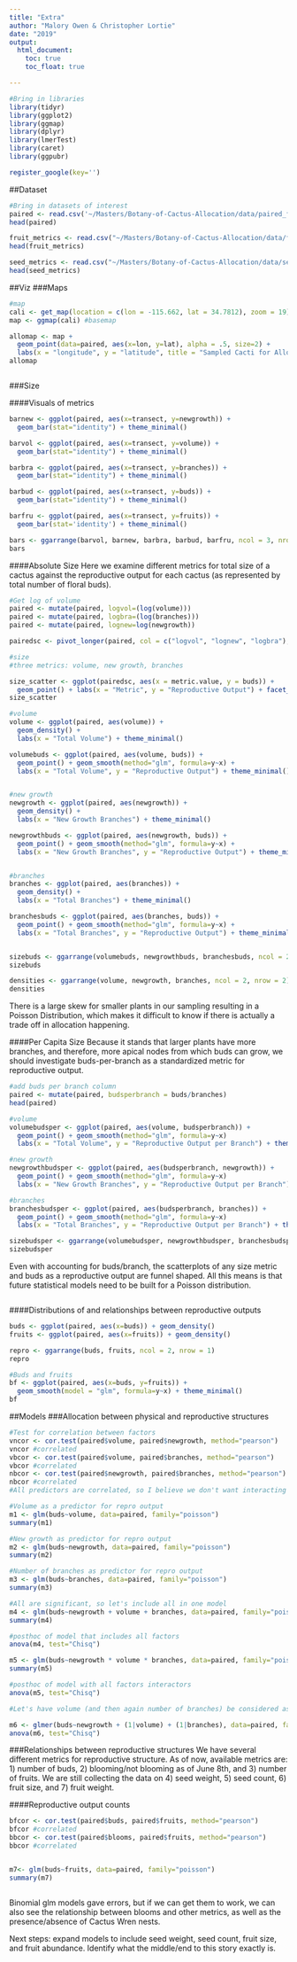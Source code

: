 ```yaml
---
title: "Extra"
author: "Malory Owen & Christopher Lortie"
date: "2019"
output:
  html_document:
    toc: true
    toc_float: true

---
```



```r
#Bring in libraries
library(tidyr)
library(ggplot2)
library(ggmap)
library(dplyr)
library(lmerTest)
library(caret)
library(ggpubr)

register_google(key='')
```

##Dataset
```r
#Bring in datasets of interest
paired <- read.csv('~/Masters/Botany-of-Cactus-Allocation/data/paired_flower_fruit.csv')
head(paired)

fruit_metrics <- read.csv("~/Masters/Botany-of-Cactus-Allocation/data/fruit_metrics.csv")
head(fruit_metrics)

seed_metrics <- read.csv("~/Masters/Botany-of-Cactus-Allocation/data/seed_metrics.csv")
head(seed_metrics)


```

##Viz
###Maps
```r
#map
cali <- get_map(location = c(lon = -115.662, lat = 34.7812), zoom = 19)
map <- ggmap(cali) #basemap

allomap <- map +
  geom_point(data=paired, aes(x=lon, y=lat), alpha = .5, size=2) +
  labs(x = "longitude", y = "latitude", title = "Sampled Cacti for Allocation Observations")
allomap



```

###Size

####Visuals of metrics
```r
barnew <- ggplot(paired, aes(x=transect, y=newgrowth)) +
  geom_bar(stat="identity") + theme_minimal()

barvol <- ggplot(paired, aes(x=transect, y=volume)) +
  geom_bar(stat="identity") + theme_minimal()

barbra <- ggplot(paired, aes(x=transect, y=branches)) +
  geom_bar(stat="identity") + theme_minimal()

barbud <- ggplot(paired, aes(x=transect, y=buds)) +
  geom_bar(stat="identity") + theme_minimal()

barfru <- ggplot(paired, aes(x=transect, y=fruits)) +
  geom_bar(stat='identity') + theme_minimal()

bars <- ggarrange(barvol, barnew, barbra, barbud, barfru, ncol = 3, nrow = 2)
bars

```


####Absolute Size
Here we examine different metrics for total size of a cactus against the reproductive output for each cactus (as represented by total number of floral buds).

```r
#Get log of volume 
paired <- mutate(paired, logvol=(log(volume))) 
paired <- mutate(paired, logbra=(log(branches)))
paired <- mutate(paired, lognew=log(newgrowth))

pairedsc <- pivot_longer(paired, col = c("logvol", "lognew", "logbra"), names_to = "metric", values_to = "metric.value")

```

```r
#size
#three metrics: volume, new growth, branches

size_scatter <- ggplot(pairedsc, aes(x = metric.value, y = buds)) +
  geom_point() + labs(x = "Metric", y = "Reproductive Output") + facet_grid(.~metric) + theme_minimal()
size_scatter

#volume
volume <- ggplot(paired, aes(volume)) +
  geom_density() +
  labs(x = "Total Volume") + theme_minimal()

volumebuds <- ggplot(paired, aes(volume, buds)) +
  geom_point() + geom_smooth(method="glm", formula=y~x) +
  labs(x = "Total Volume", y = "Reproductive Output") + theme_minimal() 


#new growth
newgrowth <- ggplot(paired, aes(newgrowth)) +
  geom_density() +
  labs(x = "New Growth Branches") + theme_minimal()

newgrowthbuds <- ggplot(paired, aes(newgrowth, buds)) +
  geom_point() + geom_smooth(method="glm", formula=y~x) +
  labs(x = "New Growth Branches", y = "Reproductive Output") + theme_minimal()


#branches
branches <- ggplot(paired, aes(branches)) +
  geom_density() + 
  labs(x = "Total Branches") + theme_minimal()

branchesbuds <- ggplot(paired, aes(branches, buds)) +
  geom_point() + geom_smooth(method="glm", formula=y~x) +
  labs(x = "Total Branches", y = "Reproductive Output") + theme_minimal()


sizebuds <- ggarrange(volumebuds, newgrowthbuds, branchesbuds, ncol = 2, nrow = 2)
sizebuds

densities <- ggarrange(volume, newgrowth, branches, ncol = 2, nrow = 2)
densities

```
There is a large skew for smaller plants in our sampling resulting in a Poisson Distribution, which makes it difficult to know if there is actually a trade off in allocation happening.  

####Per Capita Size
Because it stands that larger plants have more branches, and therefore, more apical nodes from which buds can grow, we should investigate buds-per-branch as a standardized metric for reproductive output.
```r
#add buds per branch column
paired <- mutate(paired, budsperbranch = buds/branches)
head(paired)

#volume
volumebudsper <- ggplot(paired, aes(volume, budsperbranch)) +
  geom_point() + geom_smooth(method="glm", formula=y~x)
  labs(x = "Total Volume", y = "Reproductive Output per Branch") + theme_minimal()

#new growth
newgrowthbudsper <- ggplot(paired, aes(budsperbranch, newgrowth)) +
  geom_point() + geom_smooth(method="glm", formula=y~x)
  labs(x = "New Growth Branches", y = "Reproductive Output per Branch") + theme_minimal()

#branches
branchesbudsper <- ggplot(paired, aes(budsperbranch, branches)) +
  geom_point() + geom_smooth(method="glm", formula=y~x)
  labs(x = "Total Branches", y = "Reproductive Output per Branch") + theme_minimal()

sizebudsper <- ggarrange(volumebudsper, newgrowthbudsper, branchesbudsper, ncol = 2, nrow = 2)
sizebudsper


```
Even with accounting for buds/branch, the scatterplots of any size metric and buds as a reproductive output are funnel shaped. All this means is that future statistical models need to be built for a Poisson distribution.


```r

```


####Distributions of and relationships between reproductive outputs
```r
buds <- ggplot(paired, aes(x=buds)) + geom_density()
fruits <- ggplot(paired, aes(x=fruits)) + geom_density()

repro <- ggarrange(buds, fruits, ncol = 2, nrow = 1)
repro

#Buds and fruits
bf <- ggplot(paired, aes(x=buds, y=fruits)) +
  geom_smooth(model = "glm", formula=y~x) + theme_minimal()
bf
```


##Models
###Allocation between physical and reproductive structures
```r
#Test for correlation between factors
vncor <- cor.test(paired$volume, paired$newgrowth, method="pearson")
vncor #correlated
vbcor <- cor.test(paired$volume, paired$branches, method="pearson")
vbcor #correlated
nbcor <- cor.test(paired$newgrowth, paired$branches, method="pearson")
nbcor #correlated
#All predictors are correlated, so I believe we don't want interacting models. 

#Volume as a predictor for repro output
m1 <- glm(buds~volume, data=paired, family="poisson")
summary(m1)

#New growth as predictor for repro output
m2 <- glm(buds~newgrowth, data=paired, family="poisson")
summary(m2)

#Number of branches as predictor for repro output
m3 <- glm(buds~branches, data=paired, family="poisson")
summary(m3)

#All are significant, so let's include all in one model
m4 <- glm(buds~newgrowth + volume + branches, data=paired, family="poisson")
summary(m4)

#posthoc of model that includes all factors
anova(m4, test="Chisq")

m5 <- glm(buds~newgrowth * volume * branches, data=paired, family="poisson")
summary(m5)

#posthoc of model with all factors interactors 
anova(m5, test="Chisq")

#Let's have volume (and then again number of branches) be considered as random factors, and try some GLMMs. 

m6 <- glmer(buds~newgrowth + (1|volume) + (1|branches), data=paired, family="poisson")
anova(m6, test="Chisq")
```

###Relationships between reproductive structures
We have several different metrics for reproductive structure. As of now, available metrics are: 1) number of buds, 2) blooming/not blooming as of June 8th, and 3) number of fruits. We are still collecting the data on 4) seed weight, 5) seed count, 6) fruit size, and 7) fruit weight. 

####Reproductive output counts
```r


bfcor <- cor.test(paired$buds, paired$fruits, method="pearson")
bfcor #correlated
bbcor <- cor.test(paired$blooms, paired$fruits, method="pearson")
bbcor #correlated


m7<- glm(buds~fruits, data=paired, family="poisson")
summary(m7)



```

Binomial glm models gave errors, but if we can get them to work, we can also see the relationship between blooms and other metrics, as well as the presence/absence of Cactus Wren nests.

Next steps: expand models to include seed weight, seed count, fruit size, and fruit abundance. Identify what the middle/end to this story exactly is. 
